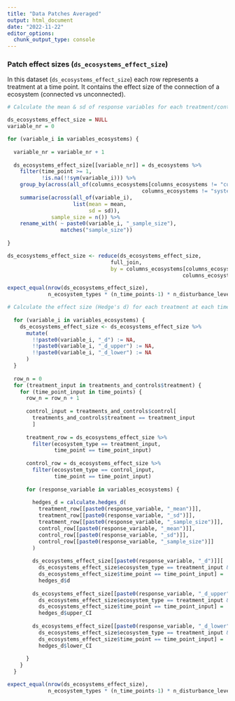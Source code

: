 ```yaml
---
title: "Data Patches Averaged"
output: html_document
date: "2022-11-22"
editor_options: 
  chunk_output_type: console
---
```


### Patch effect sizes (`ds_ecosystems_effect_size`)

In this dataset (`ds_ecosystems_effect_size`) each row represents a treatment at a time point. It contains the effect size of the connection of a ecosystem (connected vs unconnected).

```r

# Calculate the mean & sd of response variables for each treatment/control at each time point

ds_ecosystems_effect_size = NULL
variable_nr = 0

for (variable_i in variables_ecosystems) {
  
  variable_nr = variable_nr + 1
  
  ds_ecosystems_effect_size[[variable_nr]] = ds_ecosystems %>%
    filter(time_point >= 1,
           !is.na(!!sym(variable_i))) %>%
    group_by(across(all_of(columns_ecosystems[columns_ecosystems != "culture_ID" & 
                                           columns_ecosystems != "system_nr"]))) %>%
    summarise(across(all_of(variable_i),
                     list(mean = mean,
                          sd = sd)),
              sample_size = n()) %>%
    rename_with( ~ paste0(variable_i, "_sample_size"),
                 matches("sample_size"))
  
}

ds_ecosystems_effect_size <- reduce(ds_ecosystems_effect_size,
                                 full_join,
                                 by = columns_ecosystems[columns_ecosystems != "culture_ID" &
                                                        columns_ecosystems != "system_nr"])

expect_equal(nrow(ds_ecosystems_effect_size),
             n_ecosystem_types * (n_time_points-1) * n_disturbance_levels)
```

```r

# Calculate the effect size (Hedge's d) for each treatment at each time point
  
  for (variable_i in variables_ecosystems) {
    ds_ecosystems_effect_size <- ds_ecosystems_effect_size %>%
      mutate(
        !!paste0(variable_i, "_d") := NA,
        !!paste0(variable_i, "_d_upper") := NA,
        !!paste0(variable_i, "_d_lower") := NA
      )
  }
  
  row_n = 0
  for (treatment_input in treatments_and_controls$treatment) {
    for (time_point_input in time_points) {
      row_n = row_n + 1
      
      control_input = treatments_and_controls$control[
        treatments_and_controls$treatment == treatment_input
        ]
      
      treatment_row = ds_ecosystems_effect_size %>%
        filter(ecosystem_type == treatment_input,
               time_point == time_point_input)
      
      control_row = ds_ecosystems_effect_size %>%
        filter(ecosystem_type == control_input,
               time_point == time_point_input)
      
      for (response_variable in variables_ecosystems) {
        
        hedges_d = calculate.hedges_d(
          treatment_row[[paste0(response_variable, "_mean")]],
          treatment_row[[paste0(response_variable, "_sd")]],
          treatment_row[[paste0(response_variable, "_sample_size")]],
          control_row[[paste0(response_variable, "_mean")]],
          control_row[[paste0(response_variable, "_sd")]],
          control_row[[paste0(response_variable, "_sample_size")]]
        )
        
        ds_ecosystems_effect_size[[paste0(response_variable, "_d")]][
          ds_ecosystems_effect_size$ecosystem_type == treatment_input &
          ds_ecosystems_effect_size$time_point == time_point_input] =
          hedges_d$d
        
        ds_ecosystems_effect_size[[paste0(response_variable, "_d_upper")]][
          ds_ecosystems_effect_size$ecosystem_type == treatment_input &
          ds_ecosystems_effect_size$time_point == time_point_input] =
          hedges_d$upper_CI
        
        ds_ecosystems_effect_size[[paste0(response_variable, "_d_lower")]][
          ds_ecosystems_effect_size$ecosystem_type == treatment_input &
          ds_ecosystems_effect_size$time_point == time_point_input] =
          hedges_d$lower_CI
        
      }
    }
  }

expect_equal(nrow(ds_ecosystems_effect_size),
             n_ecosystem_types * (n_time_points-1) * n_disturbance_levels)
```